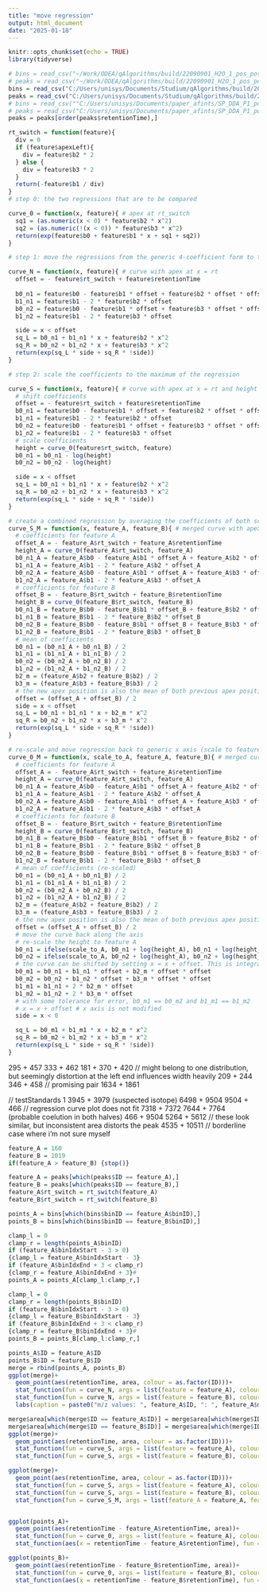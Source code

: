 ```yaml
---
title: "move regression"
output: html_document
date: "2025-01-18"
---
```


```r
knitr::opts_chunk$set(echo = TRUE)
library(tidyverse)
```

```r
# bins = read_csv("~/Work/ODEA/qAlgorithms/build/22090901_H2O_1_pos_positive_bins.csv")
# peaks = read_csv("~/Work/ODEA/qAlgorithms/build/22090901_H2O_1_pos_positive_features.csv")
bins = read_csv("C:/Users/unisys/Documents/Studium/qAlgorithms/build/20240805_AA_DK_02_Ibu_Kali_0_20240808125236_positive_bins.csv")
peaks = read_csv("C:/Users/unisys/Documents/Studium/qAlgorithms/build/20240805_AA_DK_02_Ibu_Kali_0_20240808125236_positive_features.csv")
# bins = read_csv(""C:/Users/unisys/Documents/paper_afints/SP_DDA_P1_positive_bins.csv"")
# peaks = read_csv("C:/Users/unisys/Documents/paper_afints/SP_DDA_P1_positive_features.csv")
peaks = peaks[order(peaks$retentionTime),]
```

```r
rt_switch = function(feature){
  div = 0
  if (feature$apexLeft){
    div = feature$b2 * 2
  } else {
    div = feature$b3 * 2
  }
  return(-feature$b1 / div)
}
# step 0: the two regressions that are to be compared

curve_0 = function(x, feature){ # apex at rt_switch
  sq1 = (as.numeric(x < 0) * feature$b2 * x^2) 
  sq2 = (as.numeric(!(x < 0)) * feature$b3 * x^2)
  return(exp(feature$b0 + feature$b1 * x + sq1 + sq2))
}

# step 1: move the regressions from the generic 4-coefficient form to the retention time specific six coefficient form

curve_N = function(x, feature){ # curve with apex at x = rt
  offset = - feature$rt_switch + feature$retentionTime
  
  b0_n1 = feature$b0 - feature$b1 * offset + feature$b2 * offset * offset 
  b1_n1 = feature$b1 - 2 * feature$b2 * offset
  b0_n2 = feature$b0 - feature$b1 * offset + feature$b3 * offset * offset 
  b1_n2 = feature$b1 - 2 * feature$b3 * offset

  side = x < offset
  sq_L = b0_n1 + b1_n1 * x + feature$b2 * x^2
  sq_R = b0_n2 + b1_n2 * x + feature$b3 * x^2
  return(exp(sq_L * side + sq_R * !side))
}

# step 2: scale the coefficients to the maximum of the regression

curve_S = function(x, feature){ # curve with apex at x = rt and height = 1
  # shift coefficients
  offset = - feature$rt_switch + feature$retentionTime
  b0_n1 = feature$b0 - feature$b1 * offset + feature$b2 * offset * offset # left
  b1_n1 = feature$b1 - 2 * feature$b2 * offset                              # left
  b0_n2 = feature$b0 - feature$b1 * offset + feature$b3 * offset * offset # right
  b1_n2 = feature$b1 - 2 * feature$b3 * offset                              # right
  # scale coefficients
  height = curve_0(feature$rt_switch, feature) 
  b0_n1 = b0_n1 - log(height)
  b0_n2 = b0_n2 - log(height)

  side = x < offset
  sq_L = b0_n1 + b1_n1 * x + feature$b2 * x^2
  sq_R = b0_n2 + b1_n2 * x + feature$b3 * x^2
  return(exp(sq_L * side + sq_R * !side))
}

# create a combined regression by averaging the coefficients of both scaled functions
curve_S_M = function(x, feature_A, feature_B){ # merged curve with apex at x = rt and height = 1
  # coefficients for feature A
  offset_A = - feature_A$rt_switch + feature_A$retentionTime
  height_A = curve_0(feature_A$rt_switch, feature_A) 
  b0_n1_A = feature_A$b0 - feature_A$b1 * offset_A + feature_A$b2 * offset_A * offset_A - log(height_A)
  b1_n1_A = feature_A$b1 - 2 * feature_A$b2 * offset_A                              
  b0_n2_A = feature_A$b0 - feature_A$b1 * offset_A + feature_A$b3 * offset_A * offset_A - log(height_A)
  b1_n2_A = feature_A$b1 - 2 * feature_A$b3 * offset_A                              
  # coefficients for feature B
  offset_B = - feature_B$rt_switch + feature_B$retentionTime
  height_B = curve_0(feature_B$rt_switch, feature_B) 
  b0_n1_B = feature_B$b0 - feature_B$b1 * offset_B + feature_B$b2 * offset_B * offset_B - log(height_B)
  b1_n1_B = feature_B$b1 - 2 * feature_B$b2 * offset_B                             
  b0_n2_B = feature_B$b0 - feature_B$b1 * offset_B + feature_B$b3 * offset_B * offset_B - log(height_B)
  b1_n2_B = feature_B$b1 - 2 * feature_B$b3 * offset_B                              
  # mean of coefficients
  b0_n1 = (b0_n1_A + b0_n1_B) / 2
  b1_n1 = (b1_n1_A + b1_n1_B) / 2
  b0_n2 = (b0_n2_A + b0_n2_B) / 2
  b1_n2 = (b1_n2_A + b1_n2_B) / 2
  b2_m = (feature_A$b2 + feature_B$b2) / 2
  b3_m = (feature_A$b3 + feature_B$b3) / 2
  # the new apex position is also the mean of both previous apex positions
  offset = (offset_A + offset_B) / 2
  side = x < offset
  sq_L = b0_n1 + b1_n1 * x + b2_m * x^2
  sq_R = b0_n2 + b1_n2 * x + b3_m * x^2
  return(exp(sq_L * side + sq_R * !side))
}

# re-scale and move regression back to generic x axis (scale to feature a only for illustration)
curve_0_M = function(x, scale_to_A, feature_A, feature_B){ # merged curve with apex at x = rt and height = 1
  # coefficients for feature A
  offset_A = - feature_A$rt_switch + feature_A$retentionTime
  height_A = curve_0(feature_A$rt_switch, feature_A) 
  b0_n1_A = feature_A$b0 - feature_A$b1 * offset_A + feature_A$b2 * offset_A * offset_A - log(height_A)
  b1_n1_A = feature_A$b1 - 2 * feature_A$b2 * offset_A                              
  b0_n2_A = feature_A$b0 - feature_A$b1 * offset_A + feature_A$b3 * offset_A * offset_A - log(height_A)
  b1_n2_A = feature_A$b1 - 2 * feature_A$b3 * offset_A                              
  # coefficients for feature B
  offset_B = - feature_B$rt_switch + feature_B$retentionTime
  height_B = curve_0(feature_B$rt_switch, feature_B) 
  b0_n1_B = feature_B$b0 - feature_B$b1 * offset_B + feature_B$b2 * offset_B * offset_B - log(height_B)
  b1_n1_B = feature_B$b1 - 2 * feature_B$b2 * offset_B                             
  b0_n2_B = feature_B$b0 - feature_B$b1 * offset_B + feature_B$b3 * offset_B * offset_B - log(height_B)
  b1_n2_B = feature_B$b1 - 2 * feature_B$b3 * offset_B                              
  # mean of coefficients (re-scaled)
  b0_n1 = (b0_n1_A + b0_n1_B) / 2 
  b1_n1 = (b1_n1_A + b1_n1_B) / 2
  b0_n2 = (b0_n2_A + b0_n2_B) / 2
  b1_n2 = (b1_n2_A + b1_n2_B) / 2
  b2_m = (feature_A$b2 + feature_B$b2) / 2
  b3_m = (feature_A$b3 + feature_B$b3) / 2
  # the new apex position is also the mean of both previous apex positions
  offset = (offset_A + offset_B) / 2
  # move the curve back along the axis
  # re-scale the height to feature A 
  b0_n1 = ifelse(scale_to_A, b0_n1 + log(height_A), b0_n1 + log(height_B))
  b0_n2 = ifelse(scale_to_A, b0_n2 + log(height_A), b0_n2 + log(height_B))
  # the curve can be shifted by setting x = x + offset. This is integrated into the coefficients, just like the previous shift
  b0_m1 = b0_n1 + b1_n1 * offset + b2_m * offset * offset
  b0_m2 = b0_n2 + b1_n2 * offset + b3_m * offset * offset
  b1_m1 = b1_n1 + 2 * b2_m * offset
  b1_m2 = b1_n2 + 2 * b3_m * offset
  # with some tolerance for error, b0_m1 == b0_m2 and b1_m1 == b1_m2
  # x = x + offset # x axis is not modified
  side = x < 0

  sq_L = b0_m1 + b1_m1 * x + b2_m * x^2 
  sq_R = b0_m2 + b1_m2 * x + b3_m * x^2 
  return(exp(sq_L * side + sq_R * !side))
}
```


295 + 457
333 + 462
181 + 370 + 420 // might belong to one distribution, but seemingly distortion at the left end influences width heavily
209 + 244
346 + 458 // promising pair
1634 + 1861

// testStandards 1
3945 + 3979 (suspected isotope)
6498 + 9504
9504 + 466 // regression curve plot does not fit
7318 + 7372
7644 + 7764 (probable coelution in both halves)
466 + 9504
5264 + 5612 // these look similar, but inconsistent area distorts the peak
4535 + 10511 // borderline case where i'm not sure myself
```r
feature_A = 160
feature_B = 1019 
if(feature_A > feature_B) {stop()}

feature_A = peaks[which(peaks$ID == feature_A),]
feature_B = peaks[which(peaks$ID == feature_B),]
feature_A$rt_switch = rt_switch(feature_A)
feature_B$rt_switch = rt_switch(feature_B)

points_A = bins[which(bins$binID == feature_A$binID),]
points_B = bins[which(bins$binID == feature_B$binID),]

clamp_l = 0
clamp_r = length(points_A$binID)
if (feature_A$binIdxStart - 3 > 0)
{clamp_l = feature_A$binIdxStart - 3}
if (feature_A$binIdxEnd + 3 < clamp_r)
{clamp_r = feature_A$binIdxEnd + 3}#
points_A = points_A[clamp_l:clamp_r,]

clamp_l = 0
clamp_r = length(points_B$binID)
if (feature_B$binIdxStart - 3 > 0)
{clamp_l = feature_B$binIdxStart - 3}
if (feature_B$binIdxEnd + 3 < clamp_r)
{clamp_r = feature_B$binIdxEnd + 3}#
points_B = points_B[clamp_l:clamp_r,]

```

```r

points_A$ID = feature_A$ID
points_B$ID = feature_B$ID
merge = rbind(points_A, points_B)
ggplot(merge)+
  geom_point(aes(retentionTime, area, colour = as.factor(ID)))+
  stat_function(fun = curve_N, args = list(feature = feature_A), colour = "red3")+
  stat_function(fun = curve_N, args = list(feature = feature_B), colour = "blue")+
  labs(caption = paste0("m/z values: ", feature_A$ID, ": ", feature_A$mz, " | ", feature_B$ID, ": ", feature_B$mz))

merge$area[which(merge$ID == feature_A$ID)] = merge$area[which(merge$ID == feature_A$ID)] / curve_0(feature_A$rt_switch, feature_A) 
merge$area[which(merge$ID == feature_B$ID)] = merge$area[which(merge$ID == feature_B$ID)] / curve_0(feature_B$rt_switch, feature_B) 
ggplot(merge)+
  geom_point(aes(retentionTime, area, colour = as.factor(ID)))+
  stat_function(fun = curve_S, args = list(feature = feature_A), colour = "red3")+
  stat_function(fun = curve_S, args = list(feature = feature_B), colour = "blue")

ggplot(merge)+
  geom_point(aes(retentionTime, area, colour = as.factor(ID)))+
  stat_function(fun = curve_S, args = list(feature = feature_A), colour = "red3")+
  stat_function(fun = curve_S, args = list(feature = feature_B), colour = "blue")+
  stat_function(fun = curve_S_M, args = list(feature_A = feature_A, feature_B = feature_B), colour = "green2")


ggplot(points_A)+
  geom_point(aes(retentionTime - feature_A$retentionTime, area))+
  stat_function(fun = curve_0, args = list(feature = feature_A), colour = "red2")+
  stat_function(aes(x = retentionTime - feature_A$retentionTime), fun = curve_0_M, args = list(scale_to_A = T, feature_A = feature_A, feature_B = feature_B), colour = "green2")

ggplot(points_B)+
  geom_point(aes(retentionTime - feature_B$retentionTime, area))+
  stat_function(fun = curve_0, args = list(feature = feature_B), colour = "blue")+
  stat_function(aes(x = retentionTime - feature_B$retentionTime), fun = curve_0_M, args = list(scale_to_A = F, feature_A = feature_A, feature_B = feature_B), colour = "green2")

```





